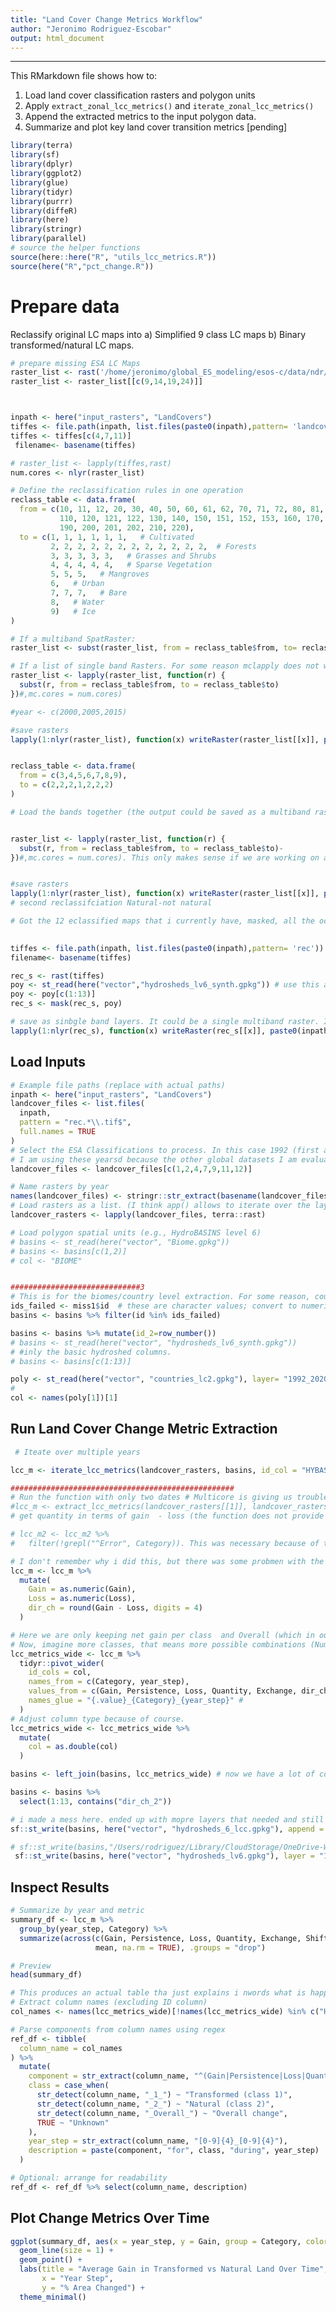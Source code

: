 ```yaml
---
title: "Land Cover Change Metrics Workflow"
author: "Jeronimo Rodriguez-Escobar"
output: html_document
---
```


---

This RMarkdown file shows how to:

1. Load land cover classification rasters and polygon units
2. Apply `extract_zonal_lcc_metrics()` and `iterate_zonal_lcc_metrics()`
3. Append the extracted metrics to the input polygon data.
4. Summarize and plot key land cover transition metrics [pending]


```r
library(terra)
library(sf)
library(dplyr)
library(ggplot2)
library(glue)
library(tidyr)
library(purrr)
library(diffeR)
library(here)
library(stringr)
library(parallel)
# source the helper functions
source(here::here("R", "utils_lcc_metrics.R"))
source(here("R","pct_change.R"))
```

# Prepare data

Reclassify original LC maps into 
a) Simplified 9 class LC maps
b) Binary transformed/natural LC maps.


```r

# prepare missing ESA LC Maps
raster_list <- rast('/home/jeronimo/global_ES_modeling/esos-c/data/ndr/ESA_LC/ESACCI-LC-L4-LCCS-Map-300m-P1Y-1992_2015-v2.0.7.tif')
raster_list <- raster_list[[c(9,14,19,24)]]



inpath <- here("input_rasters", "LandCovers")
tiffes <- file.path(inpath, list.files(paste0(inpath),pattern= 'landcover'))
tiffes <- tiffes[c(4,7,11)]
 filename<- basename(tiffes)

# raster_list <- lapply(tiffes,rast)
num.cores <- nlyr(raster_list)

# Define the reclassification rules in one operation
reclass_table <- data.frame(
  from = c(10, 11, 12, 20, 30, 40, 50, 60, 61, 62, 70, 71, 72, 80, 81, 82, 90, 100,
           110, 120, 121, 122, 130, 140, 150, 151, 152, 153, 160, 170, 180,
           190, 200, 201, 202, 210, 220),
  to = c(1, 1, 1, 1, 1, 1,   # Cultivated
         2, 2, 2, 2, 2, 2, 2, 2, 2, 2, 2, 2,  # Forests
         3, 3, 3, 3, 3,   # Grasses and Shrubs
         4, 4, 4, 4, 4,   # Sparse Vegetation
         5, 5, 5,   # Mangroves
         6,   # Urban
         7, 7, 7,   # Bare
         8,   # Water
         9)   # Ice
)

# If a multiband SpatRaster:
raster_list <- subst(raster_list, from = reclass_table$from, to= reclass_table$to)

# If a list of single band Rasters. For some reason mclapply does not work well here. 
raster_list <- lapply(raster_list, function(r) {
  subst(r, from = reclass_table$from, to = reclass_table$to)
})#,mc.cores = num.cores)

#year <- c(2000,2005,2015)

#save rasters 
lapply(1:nlyr(raster_list), function(x) writeRaster(raster_list[[x]], paste0(here("input_rasters", "LandCovers"),'/', "landcover_gl_", year[x], ".tif"), overwrite=TRUE))


reclass_table <- data.frame(
  from = c(3,4,5,6,7,8,9),
  to = c(2,2,2,1,2,2,2)
)

# Load the bands together (the output could be saved as a multiband raster, but let us keep it like that for now). For some reason that I have never figured out (nor that I have thought about that until now, exporting SpatRaster objects as geotiffs can be really slow. It does not depend on the absolute file size, but on something else that i don't know what it is, but some supposedly easy operatins become slow to compute. 


raster_list <- lapply(raster_list, function(r) {
  subst(r, from = reclass_table$from, to = reclass_table$to)-
})#,mc.cores = num.cores). This only makes sense if we are working on a list of rasters, not for a multiband raster. I should check which way is faster. It should be obvious but i am not sure. 


#save rasters 
lapply(1:nlyr(raster_list), function(x) writeRaster(raster_list[[x]], paste0(inpath,"/", "rec_", filename[x])))
# second reclassifciation Natural-not natural 

# Got the 12 eclassified maps that i currently have, masked, all the oceans look horrible. This took forever to run, luckily i did not had to do anything, just let it run. But annoying anyway.
 

tiffes <- file.path(inpath, list.files(paste0(inpath),pattern= 'rec'))
filename<- basename(tiffes)

rec_s <- rast(tiffes)
poy <- st_read(here("vector","hydrosheds_lv6_synth.gpkg")) # use this as mask to remove the oceans. 
poy <- poy[c(1:13)]
rec_s <- mask(rec_s, poy)

# save as sinbgle band layers. It could be a single multiband raster. I am not sure anymore which way is it better to sabe this. I have used bouth and still can't decide. I feel a multiband geotiff is better, and looks better organizes, but the file becomes larger. We usually want to keep them together and only read the ones we want. 
lapply(1:nlyr(rec_s), function(x) writeRaster(rec_s[[x]], paste0(inpath,"/", "rec_", filename[x])))
```

## Load Inputs

```r
# Example file paths (replace with actual paths)
inpath <- here("input_rasters", "LandCovers")
landcover_files <- list.files(
  inpath,
  pattern = "rec.*\\.tif$", 
  full.names = TRUE
)
# Select the ESA Classifications to process. In this case 1992 (first available), 1995, 2000, 2005, 2010, 2015, 2020) 
# I am using these yearsd because the other global datasets I am evaluating (gridded HDI, gridded GDP, )
landcover_files <- landcover_files[c(1,2,4,7,9,11,12)]

# Name rasters by year
names(landcover_files) <- stringr::str_extract(basename(landcover_files), "\\d{4}")
# Load rasters as a list. (I think app() allows to iterate over the layers, but the output is a single synhesis band, not a dataframe, as we need here )
landcover_rasters <- lapply(landcover_files, terra::rast)

# Load polygon spatial units (e.g., HydroBASINS level 6)
# basins <- st_read(here("vector", "Biome.gpkg"))
# basins <- basins[c(1,2)]
# col <- "BIOME"


#############################3
# This is for the biomes/country level extraction. For some reason, county level gave a lot of work (i have not been able to get it to run properly for the US)
ids_failed <- miss1$id  # these are character values; convert to numeric if needed
basins <- basins %>% filter(id %in% ids_failed)

basins <- basins %>% mutate(id_2=row_number())
# basins <- st_read(here("vector", "hydrosheds_lv6_synth.gpkg"))
# #inly the basic hydroshed columns.
# basins <- basins[c(1:13)]

poly <- st_read(here("vector", "countries_lc2.gpkg"), layer= "1992_2020_lcc_change_metrics_3") # this is one of the annoying things. I don't remember why i ended with this absurd object structure here. I should not call this basins, but poly 
#
col <- names(poly[1])[1]
```

## Run Land Cover Change Metric Extraction

```r

 # Iteate over multiple years

lcc_m <- iterate_lcc_metrics(landcover_rasters, basins, id_col = "HYBAS_ID", percent = TRUE, verbose = TRUE, mc= TRUE, ncores=8, digits=4)

##################################################
# Run the function with only two dates # Multicore is giving us trouble for some reason. This happens when perfroming this operation at the country eve, but the hydrobasins work like a charm. 
#lcc_m <- extract_lcc_metrics(landcover_rasters[[1]], landcover_rasters[[2]], basins, col, percent=TRUE, mc = FALSE, ncores = 6, digits = 3)
# get quantity in terms of gain  - loss (the function does not provide the direction of the change, only the absolute value. 

# lcc_m2 <- lcc_m2 %>%
#   filter(!grepl("^Error", Category)). This was necessary because of the error when running this a the country level. I was running thatin parallel, but then one core failed and from that each iteration continued to fail. I ran the process several times, each round remving some errors and creating the reight datasert, until the only country still failing to calculate was the US. I stopped there, as i needed to advance and I would say that the USD is not any among the most changing countries in LCC in any direction, so I decided to leave it that way for now and eventually come back here if necessary, run by hand or get this Geosharding thing to do it. 

# I don't remember why i did this, but there was some probmen with the data type in the column that was preventing me from getting the final dir of change in a single column()
lcc_m <- lcc_m %>%
  mutate(
    Gain = as.numeric(Gain),
    Loss = as.numeric(Loss),
    dir_ch = round(Gain - Loss, digits = 4)
  )

# Here we are only keeping net gain per class  and Overall (which in our 2 class map is change between "Transformed" (1) and "Natural" (2), This categorization can be improved of course, but let us keep it like that for the moment.) I thinjk the "Overall Gain" could be removed as well, we are not using it right now, but it might become useful, as it refers to the sm of gains on both classe. (offset by the losses). These different components of change are challenging to get right (brain still hurts a bit thinking about this), but for the moment we are jsut using the net mount of change in the natural Land cover (in our case class 2), independently  of the total amount of change in the class.
# Now, imagine more classes, that means more possible combinations (Number combinations = Num_classes^2). The function is totally capable of taking care of that, the problem is that the user (me) has issues making sense of the meaning of these cases
lcc_metrics_wide <- lcc_m %>%
  tidyr::pivot_wider(
    id_cols = col,
    names_from = c(Category, year_step),
    values_from = c(Gain, Persistence, Loss, Quantity, Exchange, dir_ch),
    names_glue = "{.value}_{Category}_{year_step}" # 
  )
# Adjust column type because of course. 
lcc_metrics_wide <- lcc_metrics_wide %>% 
  mutate(
    col = as.double(col)
  )

basins <- left_join(basins, lcc_metrics_wide) # now we have a lot of columns which is what we don't need now. We can totally store that, but this many number of columns overwhelms me. Just keep the ones we want (dir_ch_2_time_step, an drop everything else (or just don't append to the input plygon data))

basins <- basins %>%
  select(1:13, contains("dir_ch_2"))

# i made a mess here. ended up with mopre layers that needed and still need to clean this.
sf::st_write(basins, here("vector", "hydrosheds_6_lcc.gpkg"), append = FALSE)

# sf::st_write(basins,"/Users/rodriguez/Library/CloudStorage/OneDrive-WorldWildlifeFund,Inc/global_NCP/vector/hydrosheds_lv6.gpkg", layer = "1992_2020_lcc_change_metrics", append = FALSE)
 sf::st_write(basins, here("vector", "hydrosheds_lv6.gpkg"), layer = "1992_2020_7_period_lcc_change_metrics", append = FALSE)
```

## Inspect Results

```r
# Summarize by year and metric
summary_df <- lcc_m %>%
  group_by(year_step, Category) %>%
  summarize(across(c(Gain, Persistence, Loss, Quantity, Exchange, Shift), 
                   mean, na.rm = TRUE), .groups = "drop")

# Preview
head(summary_df)
```


```r
# This produces an actual table tha just explains i nwords what is happening in each column. it is kind of hard to get rigth at the beginning, but this makes it asclear as possible.
# Extract column names (excluding ID column)
col_names <- names(lcc_metrics_wide)[!names(lcc_metrics_wide) %in% c("HYBAS_ID")]

# Parse components from column names using regex
ref_df <- tibble(
  column_name = col_names
) %>%
  mutate(
    component = str_extract(column_name, "^(Gain|Persistence|Loss|Quantity|Exchange|Shift)"),
    class = case_when(
      str_detect(column_name, "_1_") ~ "Transformed (class 1)",
      str_detect(column_name, "_2_") ~ "Natural (class 2)",
      str_detect(column_name, "_Overall_") ~ "Overall change",
      TRUE ~ "Unknown"
    ),
    year_step = str_extract(column_name, "[0-9]{4}_[0-9]{4}"),
    description = paste(component, "for", class, "during", year_step)
  )

# Optional: arrange for readability
ref_df <- ref_df %>% select(column_name, description)

```
## Plot Change Metrics Over Time

```r
ggplot(summary_df, aes(x = year_step, y = Gain, group = Category, color = Category)) +
  geom_line(size = 1) +
  geom_point() +
  labs(title = "Average Gain in Transformed vs Natural Land Over Time",
       x = "Year Step",
       y = "% Area Changed") +
  theme_minimal()
```


